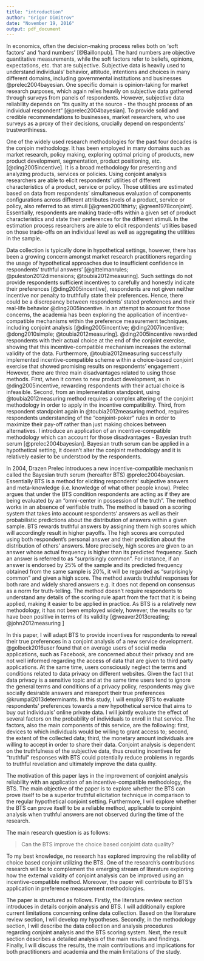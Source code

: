 ```yaml
---
title: "introduction"
author: "Grigor Dimitrov"
date: "November 19, 2016"
output: pdf_document
---
```


<!-- soft vs. hard, introduce market research, focus on soft  -->
In economics, often the decision-making process relies both on 'soft factors' and 'hard numbers' [@Baillonpub]. The hard numbers are objective quantitative measurements, while the soft factors refer to beliefs, opinions, expectations, etc. that are subjective. Subjective data is heavily used to understand individuals' behavior, attitude, intentions and choices in many different domains, including governmental institutions and businesses @prelec2004bayesian. One specific domain is opinion-taking for market research purposes, which again relies heavily on subjective data gathered through surveys from panels of respondents. However, subjective data reliability depends on "its quality at the source - the thought process of an individual respondent" [@prelec2004bayesian]. To provide solid and credible recommendations to businesses, market researchers, who use surveys as a proxy of their decisions, crucially depend on respondents' trustworthiness.

<!-- What is conjoint  -->

One of the widely used research methodologies for the past four decades is the conjoin methodology. It has been employed in many domains such as market research, policy making, exploring optimal pricing of products, new product development, segmentation, product positioning, etc. [@ding2005incentive]. It is a broad methodology for presenting and analyzing products, services or policies. Using conjoint analysis researchers are able to elicit respondents' utilities of different characteristics of a product, service or policy. Those utilities are estimated based on data from respondents' simultaneous evaluation of components configurations across different attributes levels of a product, service or policy, also referred to as stimuli [@green2001thirty; @green1978conjoint]. Essentially, respondents are making trade-offs within a given set of product characteristics and state their preferences for the different stimuli. In the estimation process researchers are able to elicit respondents' utilities based on those trade-offs on an individual level as well as aggregating the utilities in the sample.

<!-- Conjoint problems  -->

Data collection is typically done in hypothetical settings, however, there has been a growing concern amongst market research practitioners regarding the usage of hypothetical approaches due to insufficient confidence in respondents' truthful answers' [@gittelmanrules; @puleston2012dimensions; @toubia2012measuring]. Such settings do not provide respondents sufficient incentives to carefully and honestly indicate their preferences [@ding2005incentive], respondents are not given neither incentive nor penalty to truthfully state their preferences. Hence, there could be a discrepancy between respondents' stated preferences and their real-life behavior @ding2005incentive. In an attempt to account for those concerns, the academia has been exploring the application of incentive-compatible mechanisms within the preference measurement techniques, including conjoint analysis [@ding2005incentive; @ding2007incentive; @dong2010simple; @toubia2012measuring]. @ding2005incentive rewarded respondents with their actual choice at the end of the conjoint exercise, showing that this incentive-compatible mechanism increases the external validity of the data. Furthermore, @toubia2012measuring successfully implemented incentive-compatible scheme within a choice-based conjoint exercise that showed promising results on respondents' engagement <!-- measured with eye-tracking -->. However, there are three main disadvantages related to using those methods. First, when it comes to new product development, as in @ding2005incentive, rewarding respondents with their actual choice is infeasible. Second, from an implementation standpoint, using @toubia2012measuring method requires a complex altering of the conjoint methodology in order to apply in the incentive compatibility. Third, from respondent standpoint again in @toubia2012measuring method, requires respondents understanding of the "conjoint-poker" rules in order to maximize their pay-off rather than just making choices between alternatives. I introduce an application of an incentive-compatible methodology which can account for those disadvantages - Bayesian truth serum [@prelec2004bayesian]. Bayesian truth serum can be applied in a hypothetical setting, it doesn't alter the conjoint methodology and it is relatively easier to be understood by the respondents.  

<!-- incentive compatibility -->

In 2004, Drazen Prelec introduces a new incentive-compatible mechanism called the Bayesian truth serum (hereafter BTS) @prelec2004bayesian. Essentially BTS is a method for eliciting respondents' subjective answers and meta-knowledge (i.e. knowledge of what other people know). Prelec argues that under the BTS condition respondents are acting as if they are being evaluated by an "omni-center in possession of the truth".  The method works in an absence of verifiable truth.  The method is based on a scoring system that takes into account respondents' answers as well as their probabilistic predictions about the distribution of answers within a given sample. BTS rewards truthful answers by assigning them high scores which will accordingly result in higher payoffs. The high scores are computed using both respondent's personal answer and their prediction about the distribution of others' answers. More precisely, high scores are given to an answer whose actual frequency is higher than its predicted frequency. Such an answer is referred to as "surprisingly common". For instance, if an answer is endorsed by 25% of the sample and its predicted frequency obtained from the same sample is 20%, it will be regarded as "surprisingly common" and given a high score. The method awards truthful responses for both rare and widely shared answers e.g. it does not depend on consensus as a norm for truth-telling. The method doesn't require respondents to understand any details of the scoring rule apart from the fact that it is being applied, making it easier to be applied in practice. As BTS is a relatively new methodology, it has not been employed widely, however, the results so far have been positive in terms of its validity [@weaver2013creating;  @john2012measuring ]

<!-- I will introduce -->

In this paper, I will adapt BTS to provide incentives for respondents to reveal their true preferences in a conjoint analysis of a new service development. @golbeck2016user found that on average users of social media applications, such as Facebook, are concerned about their privacy and are not well informed regarding the access of data that are given to third party applications. At the same time, users consciously neglect the terms and conditions related to data privacy on different websites. Given the fact that data privacy is a sensitive topic and at the same time users tend to ignore the general terms and conditions of a privacy policy, respondents may give socially desirable answers and misreport their true preferences @krumpal2013determinants. In this study, I will employ BTS to evaluate respondents' preferences towards a new hypothetical service that aims to buy out individuals' online private data. I will jointly evaluate the effect of several factors on the probability of individuals to enroll in that service. The factors, also the main components of this service, are the following: first, devices to which individuals would be willing to grant access to; second, the extent of the collected data; third, the monetary amount individuals are willing to accept in order to share their data. Conjoint analysis is dependent on the truthfulness of the subjective data, thus creating incentives for "truthful" responses with BTS could potentially reduce problems in regards to truthful revelation and ultimately improve the data quality.

<!-- Motivation -->

The motivation of this paper lays in the improvement of conjoint analysis reliability with an application of an incentive-compatible methodology, the BTS. The main objective of the paper is to explore whether the BTS can prove itself to be a superior truthful elicitation technique in comparison to the regular hypothetical conjoint setting. Furthermore, I will explore whether the BTS can prove itself to be a reliable method, applicable to conjoint analysis when truthful answers are not observed during the time of the research.

The main research question is as follows: 

>Can the BTS improve the choice based conjoint data quality?

To my best knowledge, no research has explored improving the reliability of choice based conjoint utilizing the BTS. One of the research's contributions research will be to complement the emerging stream of literature exploring how the external validity of conjoint analysis can be improved using an incentive-compatible method. Moreover, the paper will contribute to BTS's application in preference measurement methodologies. 

The paper is structured as follows. Firstly, the literature review section introduces in details conjoin analysis and BTS. I will additionally explore current limitations concerning online data collection. Based on the literature review section, I will develop my hypotheses. Secondly, in the methodology section, I will describe the data collection and analysis procedures regarding conjoint analysis and the BTS scoring system. Next, the result section describes a detailed analysis of the main results and findings. Finally, I will discuss the results, the main contributions and implications for both practitioners and academia and the main limitations of the study.
